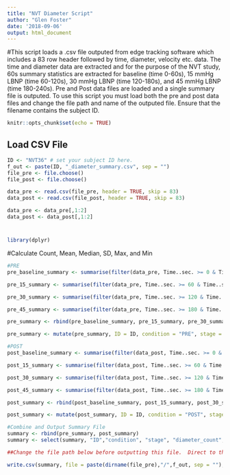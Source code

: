 ---
title: "NVT Diameter Script"
author: "Glen Foster"
date: '2018-09-06'
output: html_document
---

#This script loads a .csv file outputed from edge tracking software which includes a 83 row header followed by time, diameter, velocity etc. data.  The time and diameter data are extracted and for the purpose of the NVT study, 60s summary statistics are extracted for baseline (time 0-60s), 15 mmHg LBNP (time 60-120s), 30 mmHg LBNP (time 120-180s), and 45 mmHg LBNP (time 180-240s).  Pre and Post data files are loaded and a single summary file is outputed.  To use this script you must load both the pre and post data files and change the file path and name of the outputed file.  Ensure that the filename contains the subject ID.

```{r setup, include=FALSE}
knitr::opts_chunk$set(echo = TRUE)
```

## Load CSV File

```{r, echo = FALSE}
ID <- "NVT36" # set your subject ID here.
f_out <- paste(ID, "_diameter_summary.csv", sep = "")
file_pre <- file.choose()
file_post <- file.choose()

data_pre <- read.csv(file_pre, header = TRUE, skip = 83)
data_post <- read.csv(file_post, header = TRUE, skip = 83)

data_pre <- data_pre[,1:2]
data_post <- data_post[,1:2]
```

#
```{r, echo = FALSE}
library(dplyr)
```

#Calculate Count, Mean, Median, SD, Max, and Min
```{r, echo = FALSE}
#PRE
pre_baseline_summary <- summarise(filter(data_pre, Time..sec. >= 0 & Time..sec. < 60), diameter_count = length(Diameter..cm.), diameter_mean = mean(Diameter..cm.), diameter_median = median(Diameter..cm.), diameter_SD = sd(Diameter..cm.), diameter_max = max(Diameter..cm.), diameter_min = min(Diameter..cm.))

pre_15_summary <- summarise(filter(data_pre, Time..sec. >= 60 & Time..sec. < 120), diameter_count = length(Diameter..cm.), diameter_mean = mean(Diameter..cm.), diameter_median = median(Diameter..cm.), diameter_SD = sd(Diameter..cm.), diameter_max = max(Diameter..cm.), diameter_min = min(Diameter..cm.))

pre_30_summary <- summarise(filter(data_pre, Time..sec. >= 120 & Time..sec. < 180), diameter_count = length(Diameter..cm.), diameter_mean = mean(Diameter..cm.), diameter_median = median(Diameter..cm.), diameter_SD = sd(Diameter..cm.), diameter_max = max(Diameter..cm.), diameter_min = min(Diameter..cm.))

pre_45_summary <- summarise(filter(data_pre, Time..sec. >= 180 & Time..sec. < 240), diameter_count = length(Diameter..cm.), diameter_mean = mean(Diameter..cm.), diameter_median = median(Diameter..cm.), diameter_SD = sd(Diameter..cm.), diameter_max = max(Diameter..cm.), diameter_min = min(Diameter..cm.))

pre_summary <- rbind(pre_baseline_summary, pre_15_summary, pre_30_summary, pre_45_summary)

pre_summary <- mutate(pre_summary, ID = ID, condition = "PRE", stage = c("0_LBNP", "15_LBNP", "30_LBNP", "45_LBNP"))

#POST
post_baseline_summary <- summarise(filter(data_post, Time..sec. >= 0 & Time..sec. < 60), diameter_count = length(Diameter..cm.), diameter_mean = mean(Diameter..cm.), diameter_median = median(Diameter..cm.), diameter_SD = sd(Diameter..cm.), diameter_max = max(Diameter..cm.), diameter_min = min(Diameter..cm.))

post_15_summary <- summarise(filter(data_post, Time..sec. >= 60 & Time..sec. < 120), diameter_count = length(Diameter..cm.), diameter_mean = mean(Diameter..cm.), diameter_median = median(Diameter..cm.), diameter_SD = sd(Diameter..cm.), diameter_max = max(Diameter..cm.), diameter_min = min(Diameter..cm.))

post_30_summary <- summarise(filter(data_post, Time..sec. >= 120 & Time..sec. < 180), diameter_count = length(Diameter..cm.), diameter_mean = mean(Diameter..cm.), diameter_median = median(Diameter..cm.), diameter_SD = sd(Diameter..cm.), diameter_max = max(Diameter..cm.), diameter_min = min(Diameter..cm.))

post_45_summary <- summarise(filter(data_post, Time..sec. >= 180 & Time..sec. < 240), diameter_count = length(Diameter..cm.), diameter_mean = mean(Diameter..cm.), diameter_median = median(Diameter..cm.), diameter_SD = sd(Diameter..cm.), diameter_max = max(Diameter..cm.), diameter_min = min(Diameter..cm.))

post_summary <- rbind(post_baseline_summary, post_15_summary, post_30_summary, post_45_summary)

post_summary <- mutate(post_summary, ID = ID, condition = "POST", stage = c("0_LBNP", "15_LBNP", "30_LBNP", "45_LBNP"))

#Combine and Output Summary File
summary <- rbind(pre_summary, post_summary)
summary <- select(summary, "ID","condition", "stage", "diameter_count", "diameter_mean", "diameter_median", "diameter_SD", "diameter_max", "diameter_min")

##Change the file path below before outputting this file.  Direct to the correct folder and enter your file name as "NVTID_diameter_summary.csv"

write.csv(summary, file = paste(dirname(file_pre),"/",f_out, sep = ""), row.names = FALSE)
```

